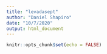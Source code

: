 ```yaml
---
title: "levadasept"
author: "Daniel Shapiro"
date: "10/7/2020"
output: html_document
---
```


```r
knitr::opts_chunk$set(echo = FALSE)
```
